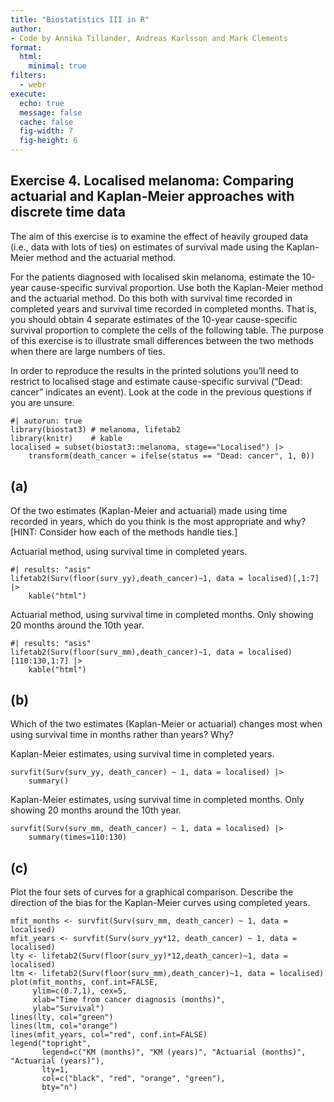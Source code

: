 ```yaml
---
title: "Biostatistics III in R"
author:
- Code by Annika Tillander, Andreas Karlsson and Mark Clements
format:
  html:
    minimal: true
filters:
  - webr
execute:
  echo: true
  message: false
  cache: false
  fig-width: 7
  fig-height: 6
---
```


## Exercise 4. Localised melanoma: Comparing actuarial and Kaplan-Meier approaches with discrete time data ##

The aim of this exercise is to examine the effect of heavily grouped data (i.e., data with lots of ties) on estimates of survival made using the Kaplan-Meier method and the actuarial method.

For the patients diagnosed with localised skin melanoma, estimate the 10-year cause-specific survival proportion. Use both the Kaplan-Meier method and the actuarial method. Do this both with survival time recorded in completed years and survival time recorded in completed months. That is, you should obtain 4 separate estimates of the 10-year cause-specific survival proportion to complete the cells of the following table. The purpose of this exercise is to illustrate small differences between the two methods when there are large numbers of ties.

In order to reproduce the results in the printed solutions you’ll need to restrict to localised stage and estimate cause-specific survival ("Dead: cancer" indicates an event). Look at the code in the previous questions if you are unsure.

```webr-r
#| autorun: true
library(biostat3) # melanoma, lifetab2
library(knitr)    # kable
localised = subset(biostat3::melanoma, stage=="Localised") |>
    transform(death_cancer = ifelse(status == "Dead: cancer", 1, 0))
```

## (a) ##

Of the two estimates (Kaplan-Meier and actuarial) made using time recorded in years, which do you think is the most appropriate and why? [HINT: Consider how each of the methods handle ties.]


Actuarial method, using survival time in completed years.

```webr-r
#| results: "asis"
lifetab2(Surv(floor(surv_yy),death_cancer)~1, data = localised)[,1:7] |>
    kable("html")
```

Actuarial method, using survival time in completed months. Only showing 20 months around the 10th year.

```webr-r
#| results: "asis"
lifetab2(Surv(floor(surv_mm),death_cancer)~1, data = localised)[110:130,1:7] |>
    kable("html")
```


## (b) ##

Which of the two estimates (Kaplan-Meier or actuarial) changes most when using survival time in months rather than years? Why?

Kaplan-Meier estimates, using survival time in completed  years.

```webr-r
survfit(Surv(surv_yy, death_cancer) ~ 1, data = localised) |>
    summary()
```

Kaplan-Meier estimates, using survival time in completed months. Only showing 20 months around the 10th year.

```webr-r
survfit(Surv(surv_mm, death_cancer) ~ 1, data = localised) |>
    summary(times=110:130)
```

## (c) ##

Plot the four sets of curves for a graphical comparison. Describe the direction of the bias for the Kaplan-Meier curves using completed years.

```webr-r
mfit_months <- survfit(Surv(surv_mm, death_cancer) ~ 1, data = localised)
mfit_years <- survfit(Surv(surv_yy*12, death_cancer) ~ 1, data = localised)
lty <- lifetab2(Surv(floor(surv_yy)*12,death_cancer)~1, data = localised)
ltm <- lifetab2(Surv(floor(surv_mm),death_cancer)~1, data = localised)
plot(mfit_months, conf.int=FALSE,
     ylim=c(0.7,1), cex=5,
     xlab="Time from cancer diagnosis (months)",
     ylab="Survival")
lines(lty, col="green")
lines(ltm, col="orange")
lines(mfit_years, col="red", conf.int=FALSE)
legend("topright",
       legend=c("KM (months)", "KM (years)", "Actuarial (months)", "Actuarial (years)"),
       lty=1,
       col=c("black", "red", "orange", "green"),
       bty="n")
```
